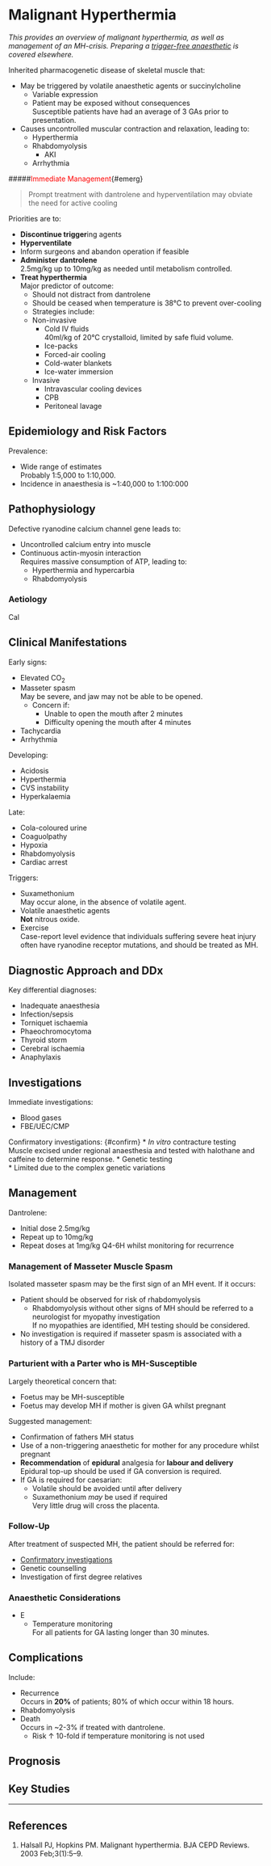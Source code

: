 # Malignant Hyperthermia


*This provides an overview of malignant hyperthermia, as well as management of an MH-crisis. Preparing a [trigger-free anaesthetic](/anaesthesia/general/trigger.md) is covered elsewhere.*

Inherited pharmacogenetic disease of skeletal muscle that:

* May be triggered by volatile anaesthetic agents or succinylcholine
	* Variable expression
	* Patient may be exposed without consequences\
	Susceptible patients have had an average of 3 GAs prior to presentation.
* Causes uncontrolled muscular contraction and relaxation, leading to:
	* Hyperthermia
	* Rhabdomyolysis
		* AKI
	* Arrhythmia


#####<span style="color:red">Immediate Management</span>{#emerg}

>Prompt treatment with dantrolene and hyperventilation may obviate the need for active cooling

Priorities are to:

* **Discontinue trigger**ing agents
* **Hyperventilate**
* Inform surgeons and abandon operation if feasible
* **Administer dantrolene**\
2.5mg/kg up to 10mg/kg as needed until metabolism controlled.
* **Treat hyperthermia**\
Major predictor of outcome:
	* Should not distract from dantrolene
	* Should be ceased when temperature is 38°C to prevent over-cooling
	* Strategies include:
	* Non-invasive
		* Cold IV fluids\
		40ml/kg of 20°C crystalloid, limited by safe fluid volume.
		* Ice-packs
		* Forced-air cooling
		* Cold-water blankets
		* Ice-water immersion
	* Invasive
		* Intravascular cooling devices
		* CPB
		* Peritoneal lavage


## Epidemiology and Risk Factors

Prevalence:

* Wide range of estimates\
Probably 1:5,000 to 1:10,000.
* Incidence in anaesthesia is ~1:40,000 to 1:100:000


## Pathophysiology

Defective ryanodine calcium channel gene leads to:

* Uncontrolled calcium entry into muscle
* Continuous actin-myosin interaction\
Requires massive consumption of ATP, leading to:
	* Hyperthermia and hypercarbia
	* Rhabdomyolysis

### Aetiology

Cal

## Clinical Manifestations

Early signs:

* Elevated CO~2~
* Masseter spasm\
May be severe, and jaw may not be able to be opened.
	* Concern if:
		* Unable to open the mouth after 2 minutes
		* Difficulty opening the mouth after 4 minutes 
* Tachycardia
* Arrhythmia

Developing:

* Acidosis
* Hyperthermia
* CVS instability
* Hyperkalaemia

Late:

* Cola-coloured urine
* Coaguolpathy
* Hypoxia
* Rhabdomyolysis
* Cardiac arrest

Triggers:

* Suxamethonium\
May occur alone, in the absence of volatile agent.
* Volatile anaesthetic agents\
**Not** nitrous oxide.
* Exercise\
Case-report level evidence that individuals suffering severe heat injury often have ryanodine receptor mutations, and should be treated as MH.

## Diagnostic Approach and DDx

Key differential diagnoses:

* Inadequate anaesthesia
* Infection/sepsis
* Torniquet ischaemia
* Phaeochromocytoma
* Thyroid storm
* Cerebral ischaemia
* Anaphylaxis

## Investigations

Immediate investigations:

* Blood gases
* FBE/UEC/CMP


Confirmatory investigations: {#confirm}
* *In vitro* contracture testing\
Muscle excised under regional anaesthesia and tested with halothane and caffeine to determine response.
* Genetic testing\
	* Limited due to the complex genetic variations

## Management

Dantrolene:

* Initial dose 2.5mg/kg
* Repeat up to 10mg/kg
* Repeat doses at 1mg/kg Q4-6H whilst monitoring for recurrence


### Management of Masseter Muscle Spasm

Isolated masseter spasm may be the first sign of an MH event. If it occurs:

* Patient should be observed for risk of rhabdomyolysis
	* Rhabdomyolysis without other signs of MH should be referred to a neurologist for myopathy investigation\
	If no myopathies are identified, MH testing should be considered.
* No investigation is required if masseter spasm is associated with a history of a TMJ disorder

### Parturient with a Parter who is MH-Susceptible

Largely theoretical concern that:

* Foetus may be MH-susceptible
* Foetus may develop MH if mother is given GA whilst pregnant


Suggested management:

* Confirmation of fathers MH status
* Use of a non-triggering anaesthetic for mother for any procedure whilst pregnant
* **Recommendation** of **epidural** analgesia for **labour and delivery**\
Epidural top-up should be used if GA conversion is required.
* If GA is required for caesarian:
	* Volatile should be avoided until after delivery
	* Suxamethonium *may* be used if required\
	Very little drug will cross the placenta.

### Follow-Up

After treatment of suspected MH, the patient should be referred for:

* [Confirmatory investigations](#confirm)
* Genetic counselling\
* Investigation of first degree relatives

### Anaesthetic Considerations

* E
	* Temperature monitoring\
	For all patients for GA lasting longer than 30 minutes.

## Complications

Include:

* Recurrence\
Occurs in **20%** of patients; 80% of which occur within 18 hours.
* Rhabdomyolysis
* Death\
Occurs in ~2-3% if treated with dantrolene.
	* Risk ↑ 10-fold if temperature monitoring is not used


## Prognosis


## Key Studies


---

## References

1. Halsall PJ, Hopkins PM. Malignant hyperthermia. BJA CEPD Reviews. 2003 Feb;3(1):5–9. 
